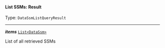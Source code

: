 


#### List SSMs: Result

Type: `DataSsmListQueryResult`

---

***items*** [`List<DataSsm>`](#datassm)

List of all retrieved SSMs


